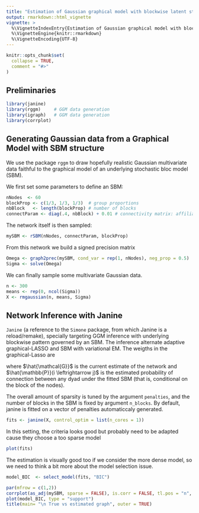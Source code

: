 ```yaml
---
title: "Estimation of Gaussian graphical model with blockwise latent structure"
output: rmarkdown::html_vignette
vignette: >
  %\VignetteIndexEntry{Estimation of Gaussian graphical model with blockwise latent structure}
  %\VignetteEngine{knitr::rmarkdown}
  %\VignetteEncoding{UTF-8}
---
```


```r
knitr::opts_chunk$set(
  collapse = TRUE,
  comment = "#>"
)
```


## Preliminaries

```r
library(janine)   
library(rggm)     # GGM data generation
library(igraph)   # GGM data generation
library(corrplot)
```

## Generating Gaussian data from a Graphical Model with SBM structure

We use the package `rggm` to draw hopefully realistic Gaussian multivariate data faithful to the graphical model of an underlying stochastic bloc model (SBM).

We first set some parameters to define an SBM:

```r
nNodes  <- 60
blockProp <- c(1/3, 1/3, 1/3)  # group proportions
nbBlock   <- length(blockProp) # number of blocks
connectParam <- diag(.4, nbBlock) + 0.01 # connectivity matrix: affiliation network
```

The network itself is then sampled:

```r
mySBM <- rSBM(nNodes, connectParam, blockProp)
```

From this network we build a signed precision matrix 

```r
Omega <- graph2prec(mySBM, cond_var = rep(1, nNodes), neg_prop = 0.5)
Sigma <- solve(Omega)
```

We can finally sample some multivariate Gaussian data.

```r
n <- 300
means <- rep(0, ncol(Sigma))
X <- rmgaussian(n, means, Sigma)
```

## Network Inference with Janine

`Janine` (a reference to the `Simone` package, from which Janine is a reload/remake), specially targeting GGM inference with underlying blockwise pattern governed by an SBM. The inference alternate adaptive graphical-LASSO and SBM with variational EM. The weigths in the graphical-Lasso are

\begin{equation}
  w_{ij} = \frac{\left(1 - \hat{\mathbb{P}}(i \leftrightarrow j | G \sim \mathrm{SBM})\right)}{1 - \mathrm{density}(\hat{\mathcal{G}})},
\end{equation}

where $\hat{\mathcal{G}}$ is the current estimate of the network and $\hat{\mathbb{P}}(i \leftrightarrow j)$ is the estimated probability of connection between any dyad under the fitted SBM (that is, conditional on the block of the nodes).

The overall amount of sparsity is tuned by the argument `penalties`, and the number of blocks in the SBM is fixed by argument `n_blocks`. By default, janine is fitted on a vector of penalties automaticcaly generated.

```r
fits <- janine(X, control_optim = list(n_cores = 1))
```

In this setting, the criteria looks good but probably need to be adapted cause they choose a too sparse model

```r
plot(fits)
```

The estimation is visually good too if we consider the more dense model, so we need to think a bit more about the model selection issue.

```r
model_BIC  <- select_model(fits, "BIC")
```

```r
par(mfrow = c(1,2))
corrplot(as_adj(mySBM, sparse = FALSE), is.corr = FALSE, tl.pos = "n", method = 'color', type = "upper", diag = FALSE, cl.pos = "n")
plot(model_BIC, type = "support")
title(main= "\n True vs estimated graph", outer = TRUE)
```

